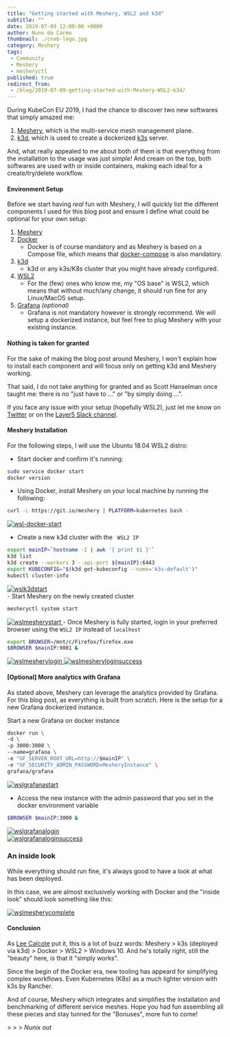 ---
title: "Getting started with Meshery, WSL2 and k3d"
subtitle: ""
date: 2019-07-09 12:00:00 +0000
author: Nuno do Carmo
thumbnail: ./cnab-logo.jpg
category: Meshery
tags:
 - Community
 - Meshery
 - mesheryctl
published: true
redirect_from:
 - /blog/2019-07-09-getting-started-with-Meshery-WSL2-k3d/
---


<BlogWrapper>

During KubeCon EU 2019, I had the chance to discover two new softwares that simply amazed me:
1. [Meshery](https://layer5.io/service-mesh-management/meshery), which is the multi-service mesh management plane.
2. [k3d](https://github.com/rancher/k3d), which is used to create a dockerized [k3s](https://k3s.io) server.

And, what really appealed to me about both of them is that everything from the installation to the usage was just *simple!*
And cream on the top, both softwares are used with or inside containers, making each ideal for a create/try/delete workflow.

<h4>Environment Setup</h4>

Before we start having *real* fun with Meshery, I will quickly list the different components I used for this blog post and ensure I define what could be optional for your own setup:
1. [Meshery](https://layer5.io/service-mesh-management/meshery)
2. [Docker](https://docs.docker.com/install/)
    - Docker is of course mandatory and as Meshery is based on a Compose file, which means that [docker-compose](https://docs.docker.com/compose/install/) is also mandatory.
3. [k3d](https://github.com/rancher/k3d)
    - k3d or any k3s/K8s cluster that you might have already configured.
4. [WSL2](https://devblogs.microsoft.com/commandline/wsl-2-is-now-available-in-windows-insiders/)
    - For the (few) ones who know me, my "OS base" is WSL2, which means that without much/any change, it should run fine for any Linux/MacOS setup.
5. [Grafana](https://grafana.com/) *(optional)*
    - Grafana is not mandatory however is strongly recommend. We will setup a dockerized instance, but feel free to plug Meshery with your existing instance.

<h4> Nothing is taken for granted </h4>

For the sake of making the blog post around Meshery, I won't explain how to install each component and will focus only on getting k3d and Meshery working.

That said, I do not take anything for granted and as Scott Hanselman once taught me: there is no "just have to ..." or "by simply doing ...".

If you face any issue with your setup (hopefully WSL2), just let me know on [Twitter](https://twitter.com/nunixtech) or on the [Layer5 Slack channel](http://slack.layer5.io).

<h4>Meshery Installation</h4>

For the following steps, I will use the Ubuntu 18.04 WSL2 distro:

- Start docker and confirm it's running:

```bash
sudo service docker start
docker version
```

- Using Docker, install Meshery on your local machine by running the following:

```bash
curl -L https://git.io/meshery | PLATFORM=kubernetes bash -
```
<a href={wsldockerstart}>
    <img src={wsldockerstart} class="thumbnail" alt="wsl-docker-start" />
</a>

- Create a new k3d cluster with the <code> WSL2 IP </code>

```bash
export mainIP=`hostname -I | awk '{ print $1 }'`
k3d list
k3d create --workers 3 --api-port ${mainIP}:6443
export KUBECONFIG="$(k3d get-kubeconfig --name='k3s-default')"
kubectl cluster-info
```

<a href={wslk3dstart}>
    <img src={wslk3dstart} class="thumbnail" alt="wslk3dstart" />
</a>
<br/>
- Start Meshery on the newly created cluster

```bash
mesheryctl system start
```

<a href={wslmesherystart}>
    <img src={wslmesherystart} class="thumbnail" alt="wslmesherystart" />
</a>
- Once Meshery is fully started, login in your preferred browser using the <code>WSL2 IP</code> instead of <code>localhost</code>

```bash
export BROWSER=/mnt/c/Firefox/firefox.exe
$BROWSER $mainIP:9081 &
```

<a href={wslmesherylogin}>
        <img src={wslmesherylogin} alt="wslmesherylogin" />
</a>
<a href={wslmesheryloginsuccess}>
    <img src={wslmesheryloginsuccess} alt="wslmesheryloginsuccess" />
</a>


#### [Optional] More analytics with Grafana
As stated above, Meshery can leverage the analytics provided by Grafana. For this blog post, as everything is built from scratch. Here is the setup for a new Grafana dockerized instance.

Start a new Grafana on docker instance

```bash
docker run \
-d \
-p 3000:3000 \
--name=grafana \
-e "GF_SERVER_ROOT_URL=http://$mainIP" \
-e "GF_SECURITY_ADMIN_PASSWORD=MesheryInstance" \
grafana/grafana
```

<a href={wslgrafanastart}>
    <img src={wslgrafanastart} class="thumbnail" alt="wslgrafanastart" />
</a>

- Access the new instance with the admin password that you set in the docker environment variable
```bash
$BROWSER $mainIP:3000 &
```

<a href={wslgrafanalogin}>
    <img src={wslgrafanalogin} class="thumbnail" alt="wslgrafanalogin" />
</a>
<br />
<a href={wslgrafanaloginsuccess}>
    <img src={wslgrafanaloginsuccess} class="thumbnail" alt="wslgrafanaloginsuccess" />
</a>

### An inside look
While everything should run fine, it's always good to have a look at what has been deployed.

In this case, we are almost exclusively working with Docker and the "inside look" should look something like this:

<a href={wslmesherycomplete}>
    <img src={wslmesherycomplete}class="thumbnail" alt="wslmesherycomplete" />
</a>

#### Conclusion
As [Lee Calcote](https://twitter.com/lcalcote) put it, this is a lot of buzz words: Meshery > k3s (deployed via k3d) > Docker > WSL2 > Windows 10. And he's totally right, still the "beauty" here, is that it "simply works".

Since the begin of the Docker era, new tooling has appeard for simplifying complex workflows.
Even Kubernetes (K8s) as a much lighter version with k3s by Rancher.

And of course, Meshery which integrates and simplifies the installation and benchmarking of different service meshes. Hope you had fun assembling all these pieces and stay tunned for the "Bonuses", more fun to come!

<span> > > > <i>Nunix out</i></span>


</BlogWrapper>
